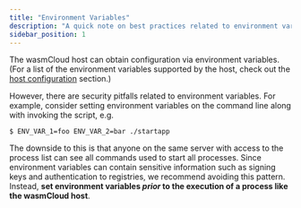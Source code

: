 ```yaml
---
title: "Environment Variables"
description: "A quick note on best practices related to environment variables"
sidebar_position: 1
---
```


The wasmCloud host can obtain configuration via environment variables. (For a list of the environment variables supported by the host, check out the [host configuration](/docs/reference/host-config) section.)

However, there are security pitfalls related to environment variables. For example, consider setting environment variables on the command line along with invoking the script, e.g.

```shell
$ ENV_VAR_1=foo ENV_VAR_2=bar ./startapp
```

The downside to this is that anyone on the same server with access to the process list can see all commands used to start all processes. Since environment variables can contain sensitive information such as signing keys and authentication to registries, we recommend avoiding this pattern. Instead, **set environment variables _prior_ to the execution of a process like the wasmCloud host**.
